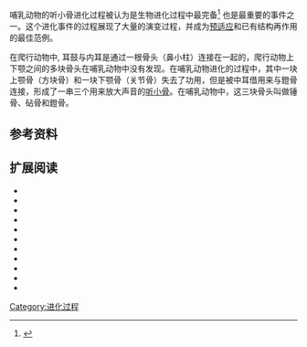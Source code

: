 {{古生物}}

哺乳动物的听小骨进化过程被认为是生物进化过程中最完备<ref name="pmid1202224">{{Cite journal| author = Allin EF | title = Evolution of the mammalian middle ear | journal = J. Morphol. | volume = 147 | issue = 4 | pages = 403–437 | pmid = 1202224 | doi = 10.1002/jmor.1051470404 | url =  |date=December 1975}}</ref> 也是最重要的事件之一。这个进化事件的过程展现了大量的演变过程，并成为[[预适应|预适应]]和已有结构再作用的最佳范例。 

在爬行动物中, 耳鼓与内耳是通过一根骨头（鼻小柱）连接在一起的，爬行动物上下颚之间的多块骨头在哺乳动物中没有发现。在哺乳动物进化的过程中，其中一块上颚骨（方块骨）和一块下颚骨（关节骨）失去了功用，但是被中耳借用来与鐙骨连接，形成了一串三个用来放大声音的[[听小骨|听小骨]]。在哺乳动物中，这三块骨头叫做锤骨、砧骨和鐙骨。

==参考资料==
{{Reflist|2}}

==扩展阅读==
{{Refbegin| 2}}
* {{Cite book| author =  Allin EF, Hopson JA | editor = Popper AN,  Webster DB, Fay RR | title = The Evolutionary biology of hearing | edition = | language = | publisher = Springer-Verlag | location = Berlin | year = 1992 | origyear = | pages = 587–614 | chapter = Chapter 28: Evolution of the Auditory System in Synapsida ("Mammal-Like Reptiles" and Primitive Mammals) as Seen in the Fossil Record | quote = | isbn = 0-387-97588-8 | oclc = | doi = | url = | accessdate = }}
* {{cite journal|title=Evolution of the mammalian middle ear and jaw: adaptations and novel structures|author=Anthwal, Neal|author2=Joshi, Leena|author3=Tucker, Abigail S|journal=Journal of Anatomy|doi=10.1111/j.1469-7580.2012.01526.x|volume=221|issue=1|year=2012|pages=1–96}}
* {{Cite book|author=Asher, Robert J.|title=Evolution and belief: confessions of a religious paleontologist|url=https://archive.org/details/evolutionbeliefc0000ashe|location=Cambridge & New York|publisher=Cambridge University Press|year=2012|isbn=9780521193832|pages=[https://archive.org/details/evolutionbeliefc0000ashe/page/93 93]–110, 196–200}}
* {{Cite book| author =  Rosowski JJ | editor = Popper AN,  Webster DB, Fay RR | title = The Evolutionary biology of hearing | edition = | language = | publisher = Springer-Verlag | location = Berlin | year = 1992 | origyear = | pages = 615–632 | chapter = Chapter 29: Hearing in Transitional Mammals: Predictions from the Middle-Ear Anatomy and Hearing Capabilities of Extant Mammals | quote = | isbn = 0-387-97588-8 | oclc = | doi = | url = | accessdate = }}
* {{Cite book| author = Gould SJ | authorlink =Stephen Jay Gould | editor = | others = | title = [[Eight_Little_Piggies|Eight Little Piggies]]: reflections in natural history | edition = | language = | publisher = Norton | location = New York | year = 1993 | origyear = | pages = | chapter = Chapter 6: An Earful of Jaw | quote = | isbn = 0-393-03416-X | oclc = | doi = | url = | accessdate = }}
*  {{Cite journal| title = The mammal-like reptiles: a study of transitional fossils | volume = 49 | issue = 1 | author = Hopson JA | journal = The American Biology Teacher | pages = 16–26 | jstor = 4448410 | authorlink = James Hopson| doi = 10.2307/4448410 |date=January 1987}}
* {{Cite book| author = Luo, Zhe-Xi, [[Zofia_Kielan-Jaworowska|Kielan-Jaworowska Z]], Cifelli RL| authorlink = | editor = | others = | title = Mammals from the age of dinosaurs: origins, evolution, and structure | edition = | language = | publisher = Columbia University Press | location = New York | year = 2004 | origyear = | pages = | chapter = Chapter 3: Origin of mammals | quote = | isbn = 0-231-11918-6 | oclc = | doi = | url = | accessdate = }}
* {{cite journal|author=Luo, Zhe-Xi|title=Developmental Patterns in Mesozoic Evolution of Mammal Ears|journal=Annual Review of Ecology, Evolution, and Systematics|volume=42|pages=355–380|year=2011|url=http://www.annualreviews.org/doi/abs/10.1146/annurev-ecolsys-032511-142302|doi=10.1146/annurev-ecolsys-032511-142302|access-date=2013-07-26|archive-date=2019-05-18|archive-url=https://web.archive.org/web/20190518040523/https://www.annualreviews.org/doi/abs/10.1146/annurev-ecolsys-032511-142302|dead-url=no}}
* {{Cite book| author= Manley GA, Sienknecht UJ| chapter= Chapter 2: The Evolution and Development of Middle Ears in Land Vertebrates| pages=7–30| title=The Middle Ear: Science, Otosurgery, and Technology| series=Springer Handbook of Auditory Research| volume=46| year=2013| location=New York| publisher=Springer| doi=10.1007/978-1-4614-6591-1_2|editor=Puria S, Fay RR, Popper AN | isbn=978-1-4614-6590-4}}
* {{Cite book| author = Rougier GW, White JR | authorlink = | editor =  Carrano MT, Gaudin TJ, Blob RW, Wible JR | others = | title = Amniote paleobiology: perspectives on the evolution of mammals, birds, and reptiles: a volume honoring James Allen Hopson | edition = | language = | publisher = University of Chicago Press | location = Chicago | year = 2006 | origyear = | pages = 269–311 | chapter = Chapter 6: Major Changes in the Ear Region and Basicranium of Early Mammals | quote = | isbn = 0-226-09477-4 | oclc = | doi = | url = | accessdate = }}
* {{Cite book| author = Shubin N | authorlink =Neil Shubin | editor = | others = | title = Your inner fish: a journey into the 3. 5-billion-year history of the human body | edition = | fa = | publisher = Pantheon Books | location = New York | year = 2008 | origyear = | pages = | chapter = Chapter 10: Ears | quote = | isbn = 0-375-42447-4 | oclc = | doi = | url = | accessdate = }}
{{Refend}}

{{进化}}

[[Category:进化过程|Category:进化过程]]